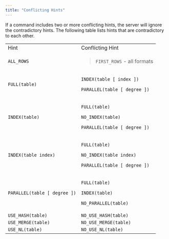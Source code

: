 ```yaml
---
title: "Conflicting Hints"
---
```


<div id="conflicting_hints" class="registered_link"></div>


If a command includes two or more conflicting hints, the server will ignore the contradictory hints. The following table lists hints that are contradictory to each other.

<div class="table-with-scroll">
<table>
<tbody>
<tr class="odd">
<td>Hint</td>
<td>Conflicting Hint</td>
</tr>
<tr class="even">
<td><code>ALL_ROWS</code></td>
<td><blockquote>
<p><code>FIRST_ROWS</code> - all formats</p>
</blockquote></td>
</tr>
<tr class="odd">
<td><p><code>FULL(table)</code></p></td>
<td><p><code>INDEX(table [ index ])</code></p>
<p><code>PARALLEL(table [ degree ])</code></p></td>
</tr>
<tr class="even">
<td><p><code>INDEX(table)</code></p></td>
<td><p><code>FULL(table)</code></p>
<p><code>NO_INDEX(table)</code></p>
<p><code>PARALLEL(table [ degree ])</code></p></td>
</tr>
<tr class="odd">
<td><p><code>INDEX(table index)</code></p></td>
<td><p><code>FULL(table)</code></p>
<p><code>NO_INDEX(table index)</code></p>
<p><code>PARALLEL(table [ degree ])</code></p></td>
</tr>
<tr class="even">
<td><p><code>PARALLEL(table [ degree ])</code></p></td>
<td><p><code>FULL(table)</code></p>
<p><code>INDEX(table)</code></p>
<p><code>NO_PARALLEL(table)</code></p></td>
</tr>
<tr class="odd">
<td><code>USE_HASH(table)</code></td>
<td><code>NO_USE_HASH(table)</code></td>
</tr>
<tr class="even">
<td><code>USE_MERGE(table)</code></td>
<td><code>NO_USE_MERGE(table)</code></td>
</tr>
<tr class="odd">
<td><code>USE_NL(table)</code></td>
<td><code>NO_USE_NL(table)</code></td>
</tr>
</tbody>
</table>
</div>
